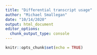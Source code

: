 ```yaml
---
title: "Differential transcript usage"
author: "Michael Smallegan"
date: "10/14/2020"
output: html_document
editor_options: 
  chunk_output_type: console
---
```


```r
knitr::opts_chunk$set(echo = TRUE)
```
